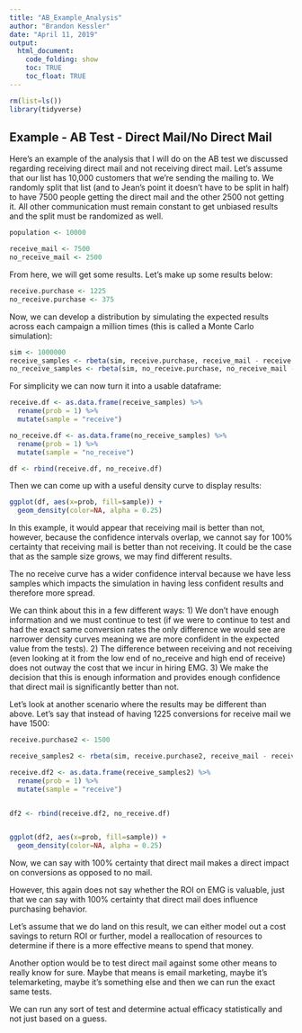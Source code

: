 ```yaml
---
title: "AB_Example_Analysis"
author: "Brandon Kessler"
date: "April 11, 2019"
output: 
  html_document:
    code_folding: show
    toc: TRUE
    toc_float: TRUE
---
```

```r
rm(list=ls())
library(tidyverse)
```


## Example - AB Test - Direct Mail/No Direct Mail

Here's an example of the analysis that I will do on the AB test we discussed regarding receiving direct mail and not receiving direct mail. Let's assume that our list has 10,000 customers that we're sending the mailing to. We randomly split that list (and to Jean's point it doesn't have to be split in half) to have 7500 people getting the direct mail and the other 2500 not getting it. All other communication must remain constant to get unbiased results and the split must be randomized as well.

```r
population <- 10000

receive_mail <- 7500
no_receive_mail <- 2500
```

From here, we will get some results. Let's make up some results below:

```r
receive.purchase <- 1225
no_receive.purchase <- 375
```

Now, we can develop a distribution by simulating the expected results across each campaign a million times (this is called a Monte Carlo simulation):

```r
sim <- 1000000
receive_samples <- rbeta(sim, receive.purchase, receive_mail - receive.purchase)
no_receive_samples <- rbeta(sim, no_receive.purchase, no_receive_mail - no_receive.purchase)
```

For simplicity we can now turn it into a usable dataframe:

```r
receive.df <- as.data.frame(receive_samples) %>%
  rename(prob = 1) %>%
  mutate(sample = "receive")

no_receive.df <- as.data.frame(no_receive_samples) %>%
  rename(prob = 1) %>%
  mutate(sample = "no_receive")

df <- rbind(receive.df, no_receive.df)
```


Then we can come up with a useful density curve to display results:


```r
ggplot(df, aes(x=prob, fill=sample)) +
  geom_density(color=NA, alpha = 0.25)
```

In this example, it would appear that receiving mail is better than not, however, because the confidence intervals overlap, we cannot say for 100% certainty that receiving mail is better than not receiving. It could be the case that as the sample size grows, we may find different results.

The no receive curve has a wider confidence interval because we have less samples which impacts the simulation in having less confident results and therefore more spread.

We can think about this in a few different ways: 
1) We don't have enough information and we must continue to test (if we were to continue to test and had the exact same conversion rates the only difference we would see are narrower density curves meaning we are more confident in the expected value from the tests).
2) The difference between receiving and not receiving (even looking at it from the low end of no_receive and high end of receive) does not outway the cost that we incur in hiring EMG.
3) We make the decision that this is enough information and provides enough confidence that direct mail is significantly better than not.


Let's look at another scenario where the results may be different than above. Let's say that instead of having 1225 conversions for receive mail we have 1500:

```r
receive.purchase2 <- 1500

receive_samples2 <- rbeta(sim, receive.purchase2, receive_mail - receive.purchase2)

receive.df2 <- as.data.frame(receive_samples2) %>%
  rename(prob = 1) %>%
  mutate(sample = "receive")


df2 <- rbind(receive.df2, no_receive.df)


ggplot(df2, aes(x=prob, fill=sample)) +
  geom_density(color=NA, alpha = 0.25)
```

Now, we can say with 100% certainty that direct mail makes a direct impact on conversions as opposed to no mail.

However, this again does not say whether the ROI on EMG is valuable, just that we can say with 100% certainty that direct mail does influence purchasing behavior.

Let's assume that we do land on this result, we can either model out a cost savings to return ROI or further, model a reallocation of resources to determine if there is a more effective means to spend that money.

Another option would be to test direct mail against some other means to really know for sure. Maybe that means is email marketing, maybe it's telemarketing, maybe it's something else and then we can run the exact same tests.

We can run any sort of test and determine actual efficacy statistically and not just based on a guess.
